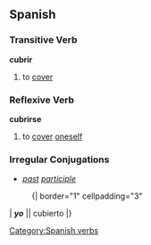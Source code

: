 == Spanish ==
=== Transitive Verb ===
'''cubrir'''
# to [[cover]]

=== Reflexive Verb ===
'''cubrirse'''
# to [[cover]] [[oneself]]

=== Irregular Conjugations ===
*''[[past]] [[participle]]''
:{| border="1" cellpadding="3"
| '''''yo''''' || cubierto 
|}
[[Category:Spanish verbs]]